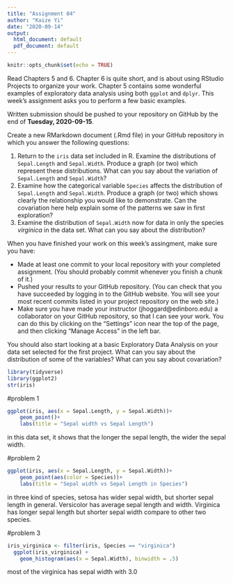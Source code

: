 ```yaml
---
title: "Assignment 04"
author: "Kaize Yi"
date: "2020-09-14"
output:
  html_document: default
  pdf_document: default
---
```


```r
knitr::opts_chunk$set(echo = TRUE)
```

Read Chapters 5 and 6.  Chapter 6 is quite short, and is about using RStudio Projects to organize your work. Chapter 5 contains some wonderful examples of exploratory data analysis using both `ggplot` and `dplyr`.  This week's assignment asks you to perform a few basic examples.

Written submission should be pushed to your repository on GitHub by the end of **Tuesday, 2020-09-15**.

Create a new RMarkdown document (.Rmd file) in your GitHub repository in which you answer the following questions: 

1. Return to the `iris` data set included in R.  Examine the distributions of `Sepal.Length` and `Sepal.Width`.  Produce a graph (or two) which represent these distributions.  What can you say about the variation of `Sepal.Length` and `Sepal.Width`?
2. Examine how the categorical variable `Species` affects the distribution of `Sepal.Length` and `Sepal.Width`.  Produce a graph (or two) which shows clearly the relationship you would like to demonstrate.  Can the covariation here help explain some of the patterns we saw in first exploration?
3. Examine the distribution of `Sepal.Width` now for data in only the species *virginica* in the data set.  What can you say about the distribution?

When you have finished your work on this week's assingment, make sure you have:

  *  Made at least one commit to your local repository with your completed assignment.  (You should probably commit whenever you finish a chunk of it.)
  *  Pushed your results to your GitHub repository.  (You can check that you have succeeded by logging in to the GitHub website. You will see your most recent commits listed in your project repository on the web site.)
  *  Make sure you have made your instructor (jhoggard@edinboro.edu) a collaborator on your GitHub repository, so that I can see your work.  You can do this by clicking on the "Settings" icon near the top of the page, and then clicking "Manage Access" in the left bar.
    
You should also start looking at a basic Exploratory Data Analysis on your data set selected for the first project.  What can you say about the distribution of some of the variables?  What can you say about covariation?
```r
library(tidyverse)
library(ggplot2)
str(iris)
```

#problem 1
```r
ggplot(iris, aes(x = Sepal.Length, y = Sepal.Width))+
    geom_point()+
    labs(title = "Sepal width vs Sepal Length")
```
in this data set, it shows that the longer the sepal length, the wider the sepal width. 

#problem 2
```r
ggplot(iris, aes(x = Sepal.Length, y = Sepal.Width))+
    geom_point(aes(color = Species))+
    labs(title = "Sepal width vs Sepal Length in Species")
```
in three kind of species, setosa has wider sepal width, but shorter sepal length in general. Versicolor has average sepal length and width. Virginica has longer sepal length but shorter sepal width compare to other two species.

#problem 3
```r
iris_virginica <- filter(iris, Species == "virginica")
  ggplot(iris_virginica) + 
    geom_histogram(aes(x = Sepal.Width), binwidth = .5)
```
most of the virginica has sepal width with 3.0
